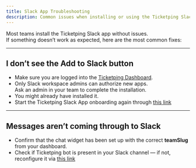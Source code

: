 ```yaml
---
title: Slack App Troubleshooting
description: Common issues when installing or using the Ticketping Slack app
---
```


Most teams install the Ticketping Slack app without issues.  
If something doesn’t work as expected, here are the most common fixes:

---

## I don’t see the **Add to Slack** button
- Make sure you are logged into the [Ticketping Dashboard](https://ticketping.com/dashboard).
- Only Slack workspace admins can authorize new apps.  
  Ask an admin in your team to complete the installation.
- You might already have installed it.
- Start the Ticketping Slack App onboarding again through [this link](https://ticketping.com/dashboard/onboard-slack)

---

## Messages aren’t coming through to Slack
- Confirm that the chat widget has been set up with the correct **teamSlug** from your dashboard.  
- Check if Ticketping bot is present in your Slack channel — if not, reconfigure it via [this link](https://ticketping.com/dashboard/onboard-slack)
